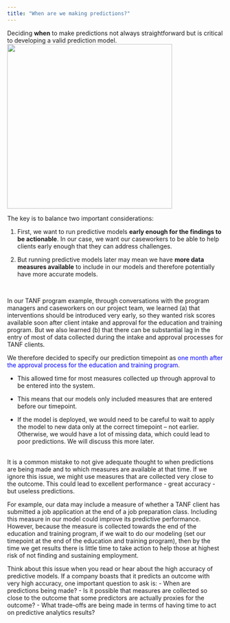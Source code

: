```yaml
---
title: "When are we making predictions?"
---
```


Deciding **when** to make predictions not always straightforward but is critical to developing a valid prediction model.
![](images/shutterstock_time.png){width="4in"}

The key is to balance two important considerations:

1.  First, we want to run predictive models **early enough for the findings to be actionable**. In our case, we want our caseworkers to be able to help clients early enough that they can address challenges.

2.  But running predictive models later may mean we have **more data measures available** to include in our models and therefore potentially have more accurate models.

\

In our TANF program example, through conversations with the program managers and caseworkers on our project team, we learned 
(a) that interventions should be introduced very early, so they wanted risk scores available soon after client intake and approval for the education and training program. But we also learned (b) that there can be substantial lag in the entry of most of data collected during the intake and approval processes for TANF clients.

We therefore decided to specify our prediction timepoint as [one month after the approval process for the education and training program]{style="color:blue"}.

-   This allowed time for most measures collected up through approval to be entered into the system.

-   This means that our models only included measures that are entered before our timepoint.

-   If the model is deployed, we would need to be careful to wait to apply the model to new data only at the correct timepoint -- not earlier. Otherwise, we would have a lot of missing data, which could lead to poor predictions. We will discuss this more later.

\
It is a common mistake to not give adequate thought to when predictions are being made and to which measures are available at that time. If we ignore this issue, we might use measures that are collected very close to the outcome. This could lead to excellent performance - great accuracy - but useless predictions.

For example, our data may include a measure of whether a TANF client has submitted a job application at the end of a job preparation class. Including this measure in our model could improve its predictive performance. However, because the measure is collected towards the end of the education and training program, if we wait to do our modeling (set our timepoint at the end of the education and training program), then by the time we get results there is little time to take action to help those at highest risk of not finding and sustaining employment.

Think about this issue when you read or hear about the high accuracy of predictive models. If a company boasts that it predicts an outcome with very high accuracy, one important question to ask is: 
-   When are predictions being made?
-   Is it possible that measures are collected so close to the outcome that some predictors are actually proxies for the outcome?
-   What trade-offs are being made in terms of having time to act on predictive analytics results?
